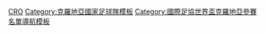 {{National squad
 | name      = 2014年世界盃足球賽克羅地亞參賽名單
 | bg          = white
 | fg          = #171796
 | bordercolor = red
 | country   = 克罗地亚
 | flag      = Croatia
 | comp link = 2014年世界杯足球赛
 | comp      = 2014年世界杯足球赛
 | p1        = [[斯蒂佩·普莱蒂科萨|-{zh-hans:普莱蒂科萨;zh-hk:柏迪高沙;zh-tw:普萊蒂科薩;}-]] 
 | p2        = [[塞姆·福萨里科|-{zh-hans:福萨里科;zh-hk:維沙積高}-]] 
 | p3        = [[达尼耶尔·普拉尼奇|-{zh-hans:普拉尼奇;zh-hk:柏拉積;zh-tw:普拉尼奇;}-]] 
 | p4        = [[伊万·佩里希奇|-{zh-hans:佩里希奇;zh-hk:比列錫}-]] 
 | p5        = [[韦德兰·乔尔卢卡|-{zh-hans:乔尔卢卡;zh-hk:哥路卡;zh-tw:喬爾盧卡;}-]] 
 | p6        = [[德扬·洛夫伦|-{zh-hans:洛夫伦; zh-hk:洛夫雲;}-]]
 | p7        = [[伊万·拉基蒂奇|-{zh-hans:拉基蒂奇;zh-hk:拉傑迪;zh-tw:拉基蒂奇;}-]] 
 | p8        = [[奧格寧·武科耶維奇|-{zh-hans:武科耶维奇;zh-hk:胡高積域;zh-tw:武科耶維奇;}-]] 
 | p9        = [[尼基卡·杰拉維奇|-{zh-hans:耶拉维奇;zh-hk:謝拉域;zh-tw:杰拉維奇;}-]] 
 | p10       = [[卢卡·莫德里奇|-{zh-hans:莫德里奇;zh-hk:莫迪歷;zh-tw:莫德里奇;}-]] 
 | p11       = [[达里奥·斯尔纳|-{zh-hans:斯尔纳;zh-hk:施拿;zh-tw:斯爾納;}-]] ([[隊長 (足球)|c]]) 
 | p12       = [[奧利弗·澤里尼卡|-{zh-hans:泽里尼卡;zh-hk:辛倫尼卡;zh-tw:澤里尼卡;}-]]
 | p13       = [[戈登·席尔登费尔德|-{zh-hans:席尔登费尔德;zh-hk:舒治丹菲特}-]] 
 | p14       = [[马塞洛·布罗佐维奇|-{zh-hans:布罗佐维奇;zh-hant:布羅佐維奇;zh-hk:波索域;}-]]
 | p15       = [[米蘭·巴代利|-{zh-hans:巴代利; zh-hk:巴達積;}-]]
 | p16       = [[安特·雷比奇|-{zh-hans:雷比奇;zh-hk:列比錫;zh-tw:雷比奇}-]]
 | p17       = [[马里奥·曼祖基奇|-{zh-hans:曼祖基奇;zh-hk:文迪蘇傑;zh-tw:曼德祖基奇;}-]] 
 | p18       = [[伊维卡·奥利奇|-{zh-hans:奥利奇;zh-hk:奧歷;zh-tw:奧利奇;}-]]
 | p19       = [[森美亞|-{zh-hk:森美亞;zh-cn:萨米尔;}-]]
 | p20       = [[马特奥·科瓦西奇|-{zh-hans:科瓦西奇;zh-hk:高華錫}-]]
 | p21       = [[多马戈伊·维达|維達]] 
 | p22       = [[伊度亞度·達施華|-{zh-hans:爱德华多;zh-hk:伊度亞度;zh-tw:愛德華多;}-]] 
 | p23       = [[達尼耶爾·蘇巴西奇|-{zh-hans:苏巴西奇;zh-hk:蘇巴錫}-]] 
 | coach     = [[尼科·科瓦奇|-{zh-hans:科瓦奇;zh-hk:高華;zh-tw:科瓦奇;}-]]
}}<noinclude>
[[Category:2014年世界杯足球赛参赛名单模板|CRO]]
[[Category:克羅地亞國家足球隊模板]]
[[Category:國際足協世界盃克羅地亞參賽名單導航模板]]
</noinclude>